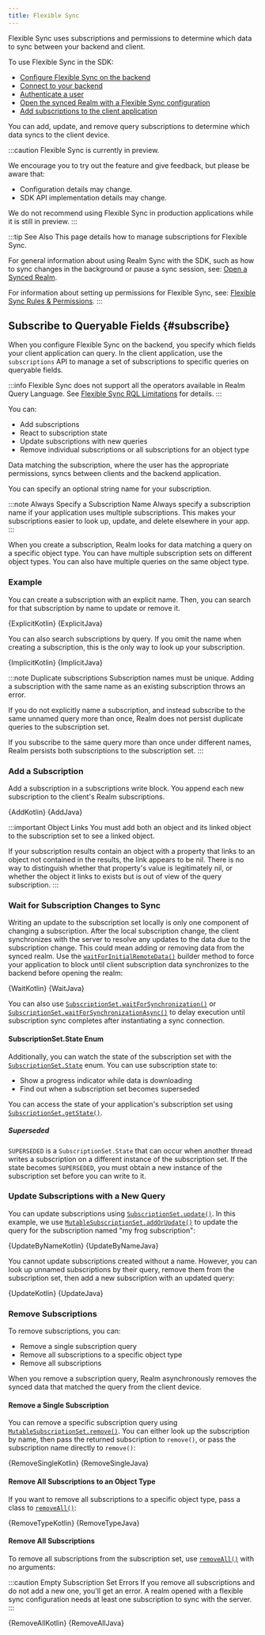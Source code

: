 ```yaml
---
title: Flexible Sync
---
```


Flexible Sync uses subscriptions and permissions to determine which
data to sync between your backend and client.

To use Flexible Sync in the SDK:

- [Configure Flexible Sync on the backend](https://docs.mongodb.com/realm/sync/configure/enable-sync/#std-label-enable-flexible-sync)
- [Connect to your backend](/sdk/java/app-services/connect)
- [Authenticate a user](/sdk/java/app-services/users/authenticate-users)
- [Open the synced Realm with a Flexible Sync configuration](/sdk/java/app-services/sync/open-a-synced-realm#flexible)
- [Add subscriptions to the client application](#subscribe)

You can add, update, and remove query subscriptions to determine which data 
syncs to the client device.

:::caution Flexible Sync is currently in preview.

We encourage you to try out the feature and give feedback, but please be aware that:

- Configuration details may change.
- SDK API implementation details may change.

We do not recommend using Flexible Sync in production applications while it is still in preview.
:::

:::tip See Also
This page details how to manage subscriptions for Flexible Sync. 

For general information about using Realm Sync with the SDK,
such as how to sync changes in the background or pause a sync session,
see: [Open a Synced Realm](/sdk/java/app-services/sync/open-a-synced-realm).

For information about setting up permissions for Flexible Sync, see:
[Flexible Sync Rules & Permissions](https://docs.mongodb.com/realm/sync/data-access-patterns/permissions/#std-label-flexible-sync-rules-and-permissions).
:::

## Subscribe to Queryable Fields {#subscribe}

When you configure Flexible Sync on the backend, you specify which fields
your client application can query. In the client application, use the 
`subscriptions` API to manage a set of subscriptions to specific queries on 
queryable fields.

:::info
Flexible Sync does not support all the operators available in Realm Query
Language. See [Flexible Sync RQL Limitations](https://docs.mongodb.com/realm/reference/realm-query-language/#std-label-flexible-sync-rql-limitations)
for details.
:::

You can:

- Add subscriptions
- React to subscription state
- Update subscriptions with new queries
- Remove individual subscriptions or all subscriptions for an object type

Data matching the subscription, where the user has the appropriate 
permissions, syncs between clients and the backend application.

You can specify an optional string name for your subscription.

:::note Always Specify a Subscription Name
Always specify a subscription name if your application uses multiple
subscriptions. This makes your subscriptions easier to look up,
update, and delete elsewhere in your app.
:::

When you create a subscription, Realm looks for data matching a query on a
specific object type. You can have multiple subscription sets on different 
object types. You can also have multiple queries on the same object type.

### Example

You can create a subscription with an explicit name. Then, you can
search for that subscription by name to update or remove it.

<Tabs groupId="java-sdk-languages">
    <TabItem value="kotlin" label="Kotlin">
        <CodeBlock language="kotlin">{ExplicitKotlin}</CodeBlock>
    </TabItem>
    <TabItem value="java" label="Java">
        <CodeBlock language="java">{ExplicitJava}</CodeBlock>
    </TabItem>
</Tabs>

You can also search subscriptions by query. If you omit the name when
creating a subscription, this is the only way to look up your
subscription.

<Tabs groupId="java-sdk-languages">
    <TabItem value="kotlin" label="Kotlin">
        <CodeBlock language="kotlin">{ImplicitKotlin}</CodeBlock>
    </TabItem>
    <TabItem value="java" label="Java">
        <CodeBlock language="java">{ImplicitJava}</CodeBlock>
    </TabItem>
</Tabs>

:::note Duplicate subscriptions
Subscription names must be unique. Adding a subscription 
with the same name as an existing subscription throws an error.

If you do not explicitly name a subscription, and instead subscribe 
to the same unnamed query more than once, Realm does not persist 
duplicate queries to the subscription set. 

If you subscribe to the same query more than once under different names, 
Realm persists both subscriptions to the subscription set.
:::

### Add a Subscription

Add a subscription in a subscriptions write block. You append each
new subscription to the client's Realm subscriptions.

<Tabs groupId="java-sdk-languages">
    <TabItem value="kotlin" label="Kotlin">
        <CodeBlock language="kotlin">{AddKotlin}</CodeBlock>
    </TabItem>
    <TabItem value="java" label="Java">
        <CodeBlock language="java">{AddJava}</CodeBlock>
    </TabItem>
</Tabs>

:::important Object Links
You must add both an object and its linked object to the subscription 
set to see a linked object.

If your subscription results contain an object with a property that links 
to an object not contained in the results, the link appears to be nil.
There is no way to distinguish whether that property's value is 
legitimately nil, or whether the object it links to exists but is out of
view of the query subscription.
:::

### Wait for Subscription Changes to Sync

Writing an update to the subscription set locally is only one component 
of changing a subscription. After the local subscription change, the client
synchronizes with the server to resolve any updates to the data due to 
the subscription change. This could mean adding or removing data from the 
synced realm. Use the [`waitForInitialRemoteData()`](https://docs.mongodb.com/realm-sdks/java/latest/io/realm/mongodb/sync/SyncConfiguration.Builder.html#waitForInitialRemoteData(long,java.util.concurrent.TimeUnit))
builder method to force your application to block until client subscription
data synchronizes to the backend before opening the realm:

<Tabs groupId="java-sdk-languages">
    <TabItem value="kotlin" label="Kotlin">
        <CodeBlock language="kotlin">{WaitKotlin}</CodeBlock>
    </TabItem>
    <TabItem value="java" label="Java">
        <CodeBlock language="java">{WaitJava}</CodeBlock>
    </TabItem>
</Tabs>

You can also use [`SubscriptionSet.waitForSynchronization()`](https://docs.mongodb.com/realm-sdks/java/latest/io/realm/mongodb/sync/SubscriptionSet.html#waitForSynchronization(java.lang.Long,java.util.concurrent.TimeUnit))
or [`SubscriptionSet.waitForSynchronizationAsync()`](https://docs.mongodb.com/realm-sdks/java/latest/io/realm/mongodb/sync/SubscriptionSet.html#waitForSynchronizationAsync(java.lang.Long,java.util.concurrent.TimeUnit,io.realm.mongodb.sync.SubscriptionSet.StateChangeCallback))
to delay execution until subscription sync completes after instantiating
a sync connection.

#### SubscriptionSet.State Enum

Additionally, you can watch the state of the subscription set with the 
[`SubscriptionSet.State`](https://docs.mongodb.com/realm-sdks/java/latest/io/realm/mongodb/sync/SubscriptionSet.State.html) enum.
You can use subscription state to:

- Show a progress indicator while data is downloading
- Find out when a subscription set becomes superseded

You can access the state of your application's subscription set using
[`SubscriptionSet.getState()`](https://docs.mongodb.com/realm-sdks/java/latest/io/realm/mongodb/sync/SubscriptionSet.html#getState()).

##### Superseded

`SUPERSEDED` is a `SubscriptionSet.State` that can occur when another
thread writes a subscription on a different instance of the 
subscription set. If the state becomes `SUPERSEDED`, you must obtain 
a new instance of the subscription set before you can write to it.

### Update Subscriptions with a New Query

You can update subscriptions using [`SubscriptionSet.update()`](https://docs.mongodb.com/realm-sdks/java/latest/io/realm/mongodb/sync/SubscriptionSet.html#update(io.realm.mongodb.sync.SubscriptionSet.UpdateCallback)).
In this example, we use [`MutableSubscriptionSet.addOrUpdate()`](https://docs.mongodb.com/realm-sdks/java/latest/io/realm/mongodb/sync/MutableSubscriptionSet.html#addOrUpdate(io.realm.mongodb.sync.Subscription))
to update the query for the subscription named "my frog subscription":

<Tabs groupId="java-sdk-languages">
    <TabItem value="kotlin" label="Kotlin">
        <CodeBlock language="kotlin">{UpdateByNameKotlin}</CodeBlock>
    </TabItem>
    <TabItem value="java" label="Java">
        <CodeBlock language="java">{UpdateByNameJava}</CodeBlock>
    </TabItem>
</Tabs>

You cannot update subscriptions created without a name. However, you can
look up unnamed subscriptions by their query, remove them from the
subscription set, then add a new subscription with an updated query:

<Tabs groupId="java-sdk-languages">
    <TabItem value="kotlin" label="Kotlin">
        <CodeBlock language="kotlin">{UpdateKotlin}</CodeBlock>
    </TabItem>
    <TabItem value="java" label="Java">
        <CodeBlock language="java">{UpdateJava}</CodeBlock>
    </TabItem>
</Tabs>

### Remove Subscriptions

To remove subscriptions, you can:

- Remove a single subscription query
- Remove all subscriptions to a specific object type
- Remove all subscriptions

When you remove a subscription query, Realm asynchronously removes the
synced data that matched the query from the client device.

#### Remove a Single Subscription

You can remove a specific subscription query
using [`MutableSubscriptionSet.remove()`](https://docs.mongodb.com/realm-sdks/java/latest/io/realm/mongodb/sync/MutableSubscriptionSet.html#remove(io.realm.mongodb.sync.Subscription)).
You can either look up the subscription by name, then pass the returned
subscription to `remove()`, or pass the subscription name directly to
`remove()`:

<Tabs groupId="java-sdk-languages">
    <TabItem value="kotlin" label="Kotlin">
        <CodeBlock language="kotlin">{RemoveSingleKotlin}</CodeBlock>
    </TabItem>
    <TabItem value="java" label="Java">
        <CodeBlock language="java">{RemoveSingleJava}</CodeBlock>
    </TabItem>
</Tabs>

#### Remove All Subscriptions to an Object Type

If you want to remove all subscriptions to a specific object type, pass
a class to [`removeAll()`](https://docs.mongodb.com/realm-sdks/java/latest/io/realm/mongodb/sync/MutableSubscriptionSet.html#removeAll(java.lang.Class)):

<Tabs groupId="java-sdk-languages">
    <TabItem value="kotlin" label="Kotlin">
        <CodeBlock language="kotlin">{RemoveTypeKotlin}</CodeBlock>
    </TabItem>
    <TabItem value="java" label="Java">
        <CodeBlock language="java">{RemoveTypeJava}</CodeBlock>
    </TabItem>
</Tabs>

#### Remove All Subscriptions

To remove all subscriptions from the subscription set, use
[`removeAll()`](https://docs.mongodb.com/realm-sdks/java/latest/io/realm/mongodb/sync/MutableSubscriptionSet.html#removeAll())
with no arguments:

:::caution Empty Subscription Set Errors
If you remove all subscriptions and do not add a new one, you'll 
get an error. A realm opened with a flexible sync configuration needs
at least one subscription to sync with the server.
:::

<Tabs groupId="java-sdk-languages">
    <TabItem value="kotlin" label="Kotlin">
        <CodeBlock language="kotlin">{RemoveAllKotlin}</CodeBlock>
    </TabItem>
    <TabItem value="java" label="Java">
        <CodeBlock language="java">{RemoveAllJava}</CodeBlock>
    </TabItem>
</Tabs>
